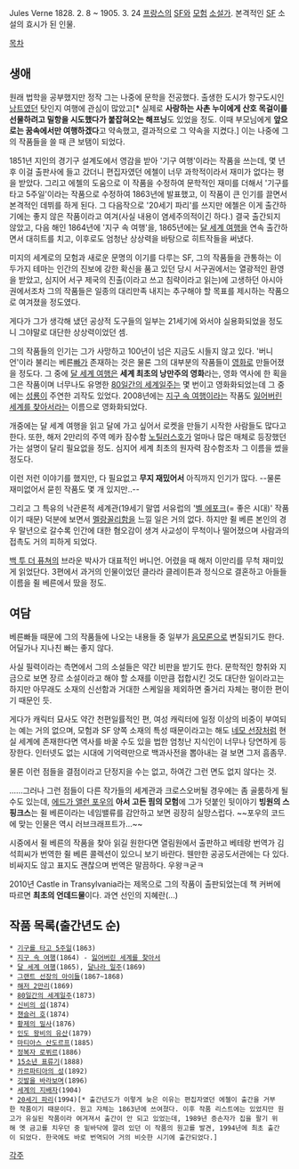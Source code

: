 Jules Verne
1828. 2. 8 ~ 1905. 3. 24
[[프랑스]]의 [[SF]]와 [[모험]] [[소설]]가. 본격적인 [[SF]] 소설의 효시가 된 인물.

[[목차]]

== 생애 ==
원래 법학을 공부했지만 정작 그는 나중에 문학을 전공했다. 출생한 도시가 항구도시인 [[낭트]]였던 탓인지 여행에 관심이 많았고[* 실제로 '''사랑하는 사촌 누이에게 산호 목걸이를 선물하려고 밀항을 시도했다가 붙잡혀오는 해프닝'''도 있었을 정도. 이때 부모님에게 '''앞으로는 꿈속에서만 여행하겠다'''고 약속했고, 결과적으로 그 약속을 지켰다.] 이는 나중에 그의 작품들을 쓸 때 큰 보탬이 되었다.

1851년 지인의 경기구 설계도에서 영감을 받아 '기구 여행'이라는 작품을 쓰는데, 몇 년 후 이걸 출판사에 들고 갔더니 편집자였던 에첼이 너무 과학적이라서 재미가 없다는 평을 받았다. 그리고 에첼의 도움으로 이 작품을 수정하여 문학적인 재미를 더해서 '기구를 타고 5주일'이라는 작품으로 수정하여 1863년에 발표했고, 이 작품이 큰 인기를 끌면서 본격적인 데뷔를 하게 된다. 그 다음작으로 '20세기 파리'를 쓰지만 에첼은 이게 출간하기에는 좋지 않은 작품이라고 여겨(사실 내용이 염세주의적이긴 하다.) 결국 출간되지 않았고, 다음 해인 1864년에 '지구 속 여행'을, 1865년에는 [[달 세계 여행]]을 연속 출간하면서 대히트를 치고, 이후로도 엄청난 상상력을 바탕으로 히트작들을 써냈다. 

미지의 세계로의 모험과 새로운 문명의 이기를 다루는 SF, 그의 작품들을 관통하는 이 두가지 테마는 인간의 진보에 강한 확신을 품고 있던 당시 서구권에서는 열광적인 환영을 받았고, 심지어 서구 제국의 진출(이라고 쓰고 침략이라고 읽는)에 고생하던 아시아권에서조차 그의 작품들은 일종의 대리만족 내지는 추구해야 할 목표를 제시하는 작품으로 여겨졌을 정도였다.  

게다가 그가 생각해 냈던 공상적 도구들의 일부는 21세기에 와서야 실용화되었을 정도니 그야말로 대단한 상상력이었던 셈.

그의 작품들의 인기는 그가 사망하고 100년이 넘은 지금도 시들지 않고 있다. '버니언'이라 불리는 베른[[빠]]가 존재하는 것은 물론 그의 대부분의 작품들이 [[영화]]로 만들어졌을 정도다. 그 중에 [[달 세계 여행]]은 '''세계 최초의 낭만주의 영화'''라는, 영화 역사에 한 획을 그은 작품이며 너무나도 유명한 [[80일간의 세계일주]]는 몇 번이고 영화화되었는데 그 중에는 [[성룡]]이 주연한 괴작도 있었다. 2008년에는 [[지구 속 여행]]이라는 작품도 [[잃어버린 세계를 찾아서]]라는 이름으로 영화화되었다.

개중에는 달 세계 여행을 읽고 달에 가고 싶어서 로켓을 만들기 시작한 사람들도 많다고 한다. 또한, 해저 2만리의 주역 메카 잠수함 [[노틸러스호]]가 얼마나 많은 매체로 등장했던가는 설명이 달리 필요없을 정도. 심지어 세계 최초의 원자력 잠수함조차 그 이름을 썼을 정도다. 

이런 저런 이야기를 했지만, 다 필요없고 '''무지 재밌어서''' 아직까지 인기가 많다. --물론 재미없어서 묻힌 작품도 몇 개 있지만..--

그리고 그 특유의 낙관론적 세계관(19세기 말엽 서유럽의 '[[벨 에포크]](= 좋은 시대)' 작품이기 때문) 덕분에 보면서 [[멜랑꼴리]]함을 느낄 일은 거의 없다. 하지만 쥘 베른 본인의 경우 말년으로 갈수록 인간에 대한 혐오감이 생겨 사교성이 무척이나 떨어졌으며 사람과의 접촉도 거의 피하게 되었다.

[[백 투 더 퓨쳐]]의 브라운 박사가 대표적인 버니언. 어렸을 때 해저 이만리를 무척 재미있게 읽었단다. 3편에서 과거의 인물이었던 클라라 클레이튼과 정식으로 결혼하고 아들들 이름을 쥘 베른에서 땄을 정도.

== 여담 ==
베른빠들 때문에 그의 작품들에 나오는 내용들 중 일부가 [[음모론]]으로 변질되기도 한다. 어딜가나 지나친 빠는 좋지 않다.

사실 필력이라는 측면에서 그의 소설들은 약간 비판을 받기도 한다. 문학적인 향취와 지금으로 보면 장르 소설이라고 해야 할 소재를 이만큼 접합시킨 것도 대단한 일이라고는 하지만 아무래도 소재의 신선함과 거대한 스케일을 제외하면 줄거리 자체는 평이한 편이기 때문인 듯.

게다가 캐릭터 묘사도 약간 천편일률적인 편, 여성 캐릭터에 일정 이상의 비중이 부여되는 예는 거의 없으며, 모험과 SF 양쪽 소재의 특성 때문이라고는 해도 [[네모 선장]]처럼 현실 세계에 존재한다면 역사를 바꿀 수도 있을 법한 엄청난 지식인이 너무나 당연하게 등장한다. 인터넷도 없는 시대에 기억력만으로 백과사전을 뽑아내는 걸 보면 그저 흠좀무.

물론 이런 점들을 결점이라고 단정지을 수는 없고, 하여간 그런 면도 없지 않다는 것.

......그러나 그런 점들이 다른 작가들의 세계관과 크로스오버될 경우에는 좀 골룸하게 될 수도 있는데, [[에드가 앨런 포우]]의 '''아서 고든 핌의 모험'''에 그가 덧붙인 뒷이야기 '''빙원의 스핑크스'''는 쥘 베른이라는 네임밸류를 감안하고 보면 굉장히 실망스럽다. ~~포우의 코드에 맞는 인물은 역시 러브크래프트가...~~

시중에서 쥘 베른의 작품을 찾아 읽길 원한다면 열림원에서 출판하고 베테랑 번역가 김석희씨가 번역한 쥘 베른 콜렉션이 있으니 보기 바란다. 웬만한 공공도서관에는 다 있다. 비싸지도 않고 표지도 괜찮으며 번역은 말끔하다. 우왕ㅋ굳ㅋ

2010년 Castle in Transylvania라는 제목으로 그의 작품이 출판되었는데 책 커버에 따르면 '''최초의 언데드물'''이다.  과연 선인의 지혜란(...)

== 작품 목록(출간년도 순) ==
 * [[기구를 타고 5주일]](1863)
 * [[지구 속 여행]](1864) - [[잃어버린 세계를 찾아서]]
 * [[달 세계 여행]](1865), [[달나라 일주]](1869)
 * [[그랜트 선장의 아이들]](1867~1868)
 * [[해저 2만리]](1869)
 * [[80일간의 세계일주]](1873)
 * [[신비의 섬]](1874)
 * [[챈슬러 호]](1874)
 * [[황제의 밀사]](1876)
 * [[인도 왕비의 유산]](1879)
 * [[마티아스 산도르프]](1885)
 * [[정복자 로뷔르]](1886)
 * [[15소년 표류기]](1888)
 * [[카르파티아의 성]](1892)
 * [[깃발을 바라보며]](1896)
 * [[세계의 지배자]](1904)
 * [[20세기 파리]](1994)[* 출간년도가 이렇게 늦은 이유는 편집자였던 에첼이 출간을 거부한 작품이기 때문이다. 원고 자체는 1863년에 쓰여졌다. 이후 작품 리스트에는 있었지만 원고가 유실된 작품이라 여겨져서 출간이 안 되고 있었는데, 1989년 증손자가 집을 팔기 위해 옛 금고를 치우던 중 밑바닥에 깔려 있던 이 작품의 원고를 발견, 1994년에 최초 출간이 되었다. 한국에도 바로 번역되어 거의 비슷한 시기에 출간되었다.]


[[각주]]
